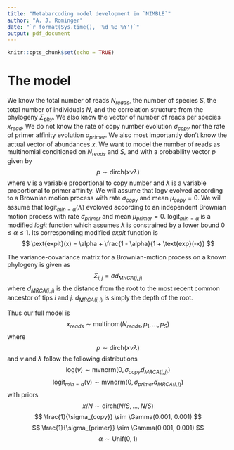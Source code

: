 ```yaml
---
title: "Metabarcoding model development in `NIMBLE`"
author: "A. J. Rominger"
date: "`r format(Sys.time(), '%d %B %Y')`"
output: pdf_document
---
```


```r
knitr::opts_chunk$set(echo = TRUE)
```

# The model

We know the total number of reads $N_{reads}$, the number of species $S$, the total number of individuals $N$, and the correlation structure from the phylogeny $\Sigma_{phy}$.  We also know the vector of number of reads per species $x_{read}$. We do not know the rate of copy number evolution $\sigma_{copy}$ nor the rate of primer affinity evolution $\sigma_{primer}$.  We also most importantly don't know the actual vector of abundances $x$.  We want to model the number of reads as multinomial conditioned on $N_{reads}$ and $S$, and with a probability vector $p$ given by
$$
p \sim \text{dirch}(x \nu \lambda)
$$
where $\nu$ is a variable proportional to copy number and $\lambda$ is a variable proportional to primer affinity.  We will assume that $\text{log}\nu$ evolved according to a Brownian motion process with rate $\sigma_{copy}$ and mean $\mu_{copy} = 0$.  We will assume that $\text{logit}_{min=\alpha}(\lambda)$ evoloved according to an independent Brownian motion process with rate $\sigma_{primer}$ and mean $\mu_{primer} = 0$. $\text{logit}_{min=\alpha}$ is a modified *logit* function which assumes $\lambda$ is constrained by a lower bound $0 \leq \alpha \leq 1$.  Its corresponding modified *expit* function is
$$
\text{expit}(x) = \alpha + \frac{1 - \alpha}{1 + \text{exp}(-x)}
$$

The variance-covariance matrix for a Brownian-motion process on a known phylogeny is given as
$$
\Sigma_{i,j} = \sigma d_{MRCA(i,j)}
$$
where $d_{MRCA(i,j)}$ is the distance from the root to the most recent common ancestor of tips $i$ and $j$.  $d_{MRCA(i,i)}$ is simply the depth of the root.

Thus our full model is 
$$
x_{reads} \sim \text{multinom}(N_{reads}, p_1, \ldots, p_S)
$$
where 
$$
p \sim \text{dirch}(x \nu \lambda)
$$
and $\nu$ and $\lambda$ follow the following distributions
$$
\text{log}(\nu) \sim \text{mvnorm}(0, \sigma_{copy} d_{MRCA(i,j)})
$$
$$
\text{logit}_{min = \alpha}(\nu) \sim \text{mvnorm}(0, \sigma_{primer} d_{MRCA(i,j)})
$$
with priors
$$
x/N \sim \text{dirch}(N/S, \ldots, N/S)
$$
$$
\frac{1}{\sigma_{copy}} \sim \Gamma(0.001, 0.001)
$$
$$
\frac{1}{\sigma_{primer}} \sim \Gamma(0.001, 0.001)
$$
$$
\alpha \sim \text{Unif}(0, 1)
$$


